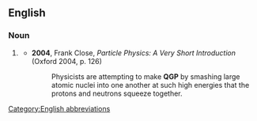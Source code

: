 ==English==

===Noun===
{{en-noun|?}}

# {{lb|en|physics}} {{initialism of|en|quark-gluon plasma}}
#* '''2004''', Frank Close, ''Particle Physics: A Very Short Introduction'' (Oxford 2004, p. 126)
#*: Physicists are attempting to make '''QGP''' by smashing large atomic nuclei into one another at such high energies that the protons and neutrons squeeze together.

[[Category:English abbreviations]]
